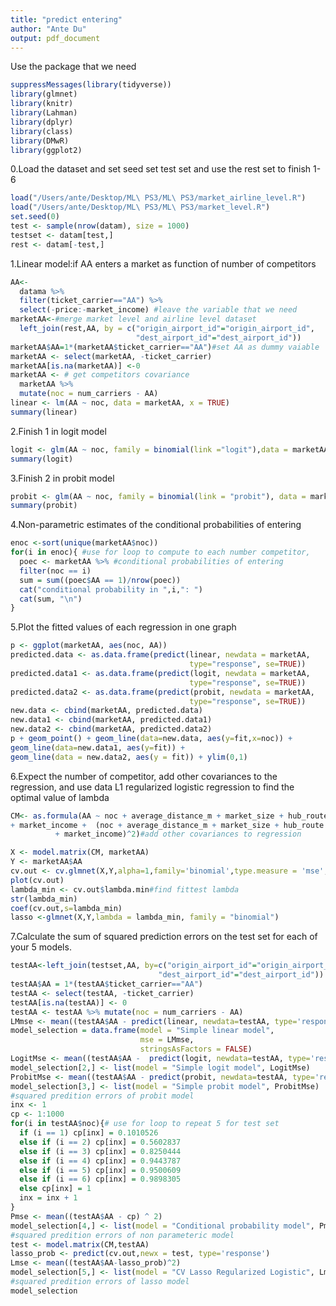 ```yaml
---
title: "predict entering"
author: "Ante Du"
output: pdf_document
---
```

Use the package that we need
```r
suppressMessages(library(tidyverse))
library(glmnet)
library(knitr)
library(Lahman)
library(dplyr)
library(class)
library(DMwR)
library(ggplot2)
```
0.Load the dataset and set seed
  set test set and use the rest set to finish 1-6
```r
load("/Users/ante/Desktop/ML\ PS3/ML\ PS3/market_airline_level.R")
load("/Users/ante/Desktop/ML\ PS3/ML\ PS3/market_level.R")
set.seed(0)
test <- sample(nrow(datam), size = 1000)
testset <- datam[test,]
rest <- datam[-test,]
```
1.Linear model:if AA enters a market as function of number of competitors
```r
AA<- 
  datama %>%
  filter(ticket_carrier=="AA") %>%
  select(-price:-market_income) #leave the variable that we need
marketAA<-#merge market level and airline level dataset
  left_join(rest,AA, by = c("origin_airport_id"="origin_airport_id",
                            "dest_airport_id"="dest_airport_id"))
marketAA$AA=1*(marketAA$ticket_carrier=="AA")#set AA as dummy vaiable
marketAA <- select(marketAA, -ticket_carrier)
marketAA[is.na(marketAA)] <-0
marketAA <- # get competitors covariance
  marketAA %>%
  mutate(noc = num_carriers - AA)
linear <- lm(AA ~ noc, data = marketAA, x = TRUE)  
summary(linear)
```
2.Finish 1 in logit model
```r
logit <- glm(AA ~ noc, family = binomial(link ="logit"),data = marketAA, x = TRUE)
summary(logit)
```
3.Finish 2 in probit model
```r
probit <- glm(AA ~ noc, family = binomial(link = "probit"), data = marketAA, x = TRUE)
summary(probit)
```
4.Non-parametric estimates of the conditional probabilities of entering
```r
enoc <-sort(unique(marketAA$noc))
for(i in enoc){ #use for loop to compute to each number competitor,
  poec <- marketAA %>% #conditional probabilities of entering
  filter(noc == i) 
  sum = sum((poec$AA == 1)/nrow(poec))
  cat("conditional probability in ",i,": ")
  cat(sum, "\n")
}
```
5.Plot the fitted values of each regression in one graph
```r
p <- ggplot(marketAA, aes(noc, AA))
predicted.data <- as.data.frame(predict(linear, newdata = marketAA, 
                                        type="response", se=TRUE))
predicted.data1 <- as.data.frame(predict(logit, newdata = marketAA, 
                                        type="response", se=TRUE))
predicted.data2 <- as.data.frame(predict(probit, newdata = marketAA, 
                                        type="response", se=TRUE))
new.data <- cbind(marketAA, predicted.data)
new.data1 <- cbind(marketAA, predicted.data1)
new.data2 <- cbind(marketAA, predicted.data2)
p + geom_point() + geom_line(data=new.data, aes(y=fit,x=noc)) + 
geom_line(data=new.data1, aes(y=fit)) + 
geom_line(data = new.data2, aes(y = fit)) + ylim(0,1)

```
6.Expect the number of competitor, add other covariances to the regression,
and use data L1 regularized logistic regression to find the optimal value
of lambda
```r
CM<- as.formula(AA ~ noc + average_distance_m + market_size + hub_route +vacation_route + slot_controlled
+ market_income +  (noc + average_distance_m + market_size + hub_route +vacation_route + slot_controlled 
          + market_income)^2)#add other covariances to regression

X <- model.matrix(CM, marketAA)
Y <- marketAA$AA
cv.out <- cv.glmnet(X,Y,alpha=1,family='binomial',type.measure = 'mse', nfolds = 10)#use cross validation procedure
plot(cv.out)
lambda_min <- cv.out$lambda.min#find fittest lambda
str(lambda_min)
coef(cv.out,s=lambda_min)
lasso <-glmnet(X,Y,lambda = lambda_min, family = "binomial")

```
7.Calculate the sum of squared prediction errors on the test set for each 
of your 5 models.
```r
testAA<-left_join(testset,AA, by=c("origin_airport_id"="origin_airport_id",
                                 "dest_airport_id"="dest_airport_id"))
testAA$AA = 1*(testAA$ticket_carrier=="AA")
testAA <- select(testAA, -ticket_carrier)
testAA[is.na(testAA)] <- 0
testAA <- testAA %>% mutate(noc = num_carriers - AA)
LMmse <- mean((testAA$AA - predict(linear, newdata=testAA, type='response')) ^ 2) #squared predition errors of linear model
model_selection = data.frame(model = "Simple linear model",
                             mse = LMmse,
                             stringsAsFactors = FALSE)
LogitMse <- mean((testAA$AA -  predict(logit, newdata=testAA, type='response')) ^ 2)#squared predition errors of logit model
model_selection[2,] <- list(model = "Simple logit model", LogitMse)
ProbitMse <- mean((testAA$AA - predict(probit, newdata=testAA, type='response')) ^ 2)
model_selection[3,] <- list(model = "Simple probit model", ProbitMse)
#squared predition errors of probit model
inx <- 1
cp <- 1:1000
for(i in testAA$noc){# use for loop to repeat 5 for test set
  if (i == 1) cp[inx] = 0.1010526
  else if (i == 2) cp[inx] = 0.5602837
  else if (i == 3) cp[inx] = 0.8250444
  else if (i == 4) cp[inx] = 0.9443787
  else if (i == 5) cp[inx] = 0.9500609
  else if (i == 6) cp[inx] = 0.9898305
  else cp[inx] = 1
  inx = inx + 1
}
Pmse <- mean((testAA$AA - cp) ^ 2)
model_selection[4,] <- list(model = "Conditional probability model", Pmse)
#squared predition errors of non parameteric model
test <- model.matrix(CM,testAA)
lasso_prob <- predict(cv.out,newx = test, type='response')
Lmse <- mean((testAA$AA-lasso_prob)^2)                          
model_selection[5,] <- list(model = "CV Lasso Regularized Logistic", Lmse)
#squared predition errors of lasso model
model_selection
```



